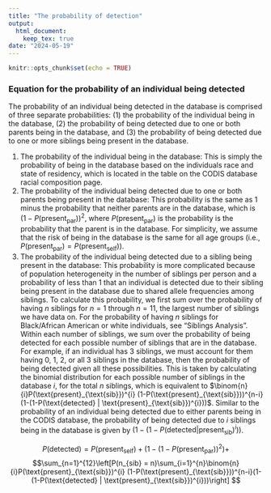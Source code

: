 ```yaml
---
title: "The probability of detection"
output: 
  html_document: 
    keep_tex: true
date: "2024-05-19"
---
```


```r
knitr::opts_chunk$set(echo = TRUE)
```
### Equation for the probability of an individual being detected

The probability of an individual being detected in the database is comprised of three separate probabilities: (1) the probability of the individual being in the database, (2) the probability of being detected due to one or both parents being in the database, and (3) the probability of being detected due to one or more siblings being present in the database. \smallskip

(1) The probability of the individual being in the database: This is simply the probability of being in the database based on the individuals race and state of residency, which is located in the table on the CODIS database racial composition page. \
(2) The probability of the individual being detected due to one or both parents being present in the database: This probability is the same as 1 minus the probability that neither parents are in the database, which is $(1-P(\text{present}_\text{par}))^2$, where $P(\text{present}_\text{par})$ is the probability is the probability that the parent is in the database. For simplicity, we assume that the risk of being in the database is the same for all age groups (i.e., $P(\text{present}_\text{par}) = P(\text{present}_\text{self})$). \
(3) The probability of the individual being detected due to a sibling being present in the database: This probability is more complicated because of population heterogeneity in the number of siblings per person and a probability of less than 1 that an individual is detected due to their sibling being present in the database due to shared allele frequencies among siblings. To calculate this probability, we first sum over the probability of having $n$ siblings for $n=1$ through $n=11$, the largest number of siblings we have data on. For the probability of having $n$ siblings for Black/African American or white individuals, see "Siblings Analysis". Within each number of siblings, we sum over the probability of being detected for each possible number of siblings that are in the database. For example, if an individual has 3 siblings, we must account for them having 0, 1, 2, or all 3 siblings in the database, then the probability of being detected given all these possibilities. This is taken by calculating the binomial distribution for each possible number of siblings in the database $i$, for the total $n$ siblings, which is equivalent to  $\binom{n}{i}P(\text{present}_{\text{sib}})^{i} (1-P(\text{present}_{\text{sib}}))^{n-i}(1-(1-P(\text{detected} | \text{present}_{\text{sib}})^{i}))$. Similar to the probability of an individual being detected due to either parents being in the CODIS database, the probability of being detected due to $i$ siblings being in the database is given by $(1-(1-P(\text{detected} | \text{present}_{\text{sib}})^{i}))$. \


$$P(\text{detected}) = P(\text{present}_{\text{self}}) + 
(1-(1-P(\text{present}_\text{par}))^2) + $$
$$\sum_{n=1}^{12}\left[P(n_{sib} = n)\sum_{i=1}^{n}\binom{n}{i}P(\text{present}_{\text{sib}})^{i} (1-P(\text{present}_{\text{sib}}))^{n-i}(1-(1-P(\text{detected} | \text{present}_{\text{sib}})^{i}))\right]
$$






